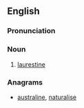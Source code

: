 ==English==

===Pronunciation===
{{rfp|lang=en}}

===Noun===
{{en-noun}}

# [[laurestine]]

===Anagrams===
* [[australine#English|australine]], [[naturalise#English|naturalise]]